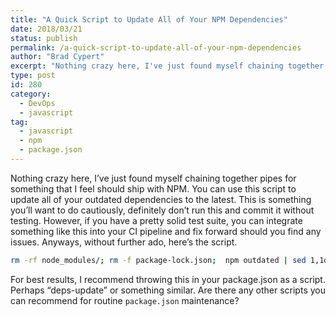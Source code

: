 ```yaml
---
title: "A Quick Script to Update All of Your NPM Dependencies"
date: 2018/03/21
status: publish
permalink: /a-quick-script-to-update-all-of-your-npm-dependencies
author: "Brad Cypert"
excerpt: "Nothing crazy here, I've just found myself chaining together pipes for something that I feel should ship with NPM. You can use this script to update all of your outdated dependencies to the latest. This is something you'll want to do cautiously, definitely don't run this and commit it without testing. However, if you have a pretty solid test suite, you can integrate something like this into your CI pipeline and fix forward should you find any issues."
type: post
id: 280
category:
  - DevOps
  - javascript
tag:
  - javascript
  - npm
  - package.json
---
```


Nothing crazy here, I’ve just found myself chaining together pipes for something that I feel should ship with NPM. You can use this script to update all of your outdated dependencies to the latest. This is something you’ll want to do cautiously, definitely don’t run this and commit it without testing. However, if you have a pretty solid test suite, you can integrate something like this into your CI pipeline and fix forward should you find any issues. Anyways, without further ado, here’s the script.

```bash
rm -rf node_modules/; rm -f package-lock.json;  npm outdated | sed 1,1d | awk '{ print $1 }' | xargs npm update
```

For best results, I recommend throwing this in your package.json as a script. Perhaps “deps-update” or something similar. Are there any other scripts you can recommend for routine `package.json` maintenance?
